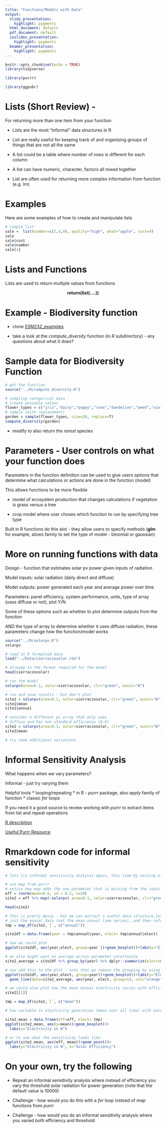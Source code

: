 ```yaml
---
title: "Functions/Models with Data"
output:
  slidy_presentation:
    highlight: pygments
  html_document: default
  pdf_document: default
  ioslides_presentation:
    highlight: pygments
  beamer_presentation:
    highlight: pygments
---
```


```r
knitr::opts_chunk$set(echo = TRUE)
library(tidyverse)

library(purrr)

library(ggpubr)

```


# Lists (Short Review) - 

For returning more than one item from your function

* Lists are the most “informal” data structures in R

* List are really useful for keeping track of and organizing groups of things that are not all the same

* A list could be a table where number of rows is different for each column

* A list can have numeric, character, factors all mixed together

*  List are often used for returning more complex information from function (e.g. lm)

# Examples 

Here are some examples of how to create and manipulate lists

```r
# simple list
sale =  list(number=c(2,4,9), quality="high", what="apple", cost=4)
sale
sale$cost
sale$number
sale[4]

```

# Lists and Functions

Lists are used to return multiple values from functions


<center>
**return(list(....))**
</center>

# Example - Biodiversity function

 * clone [ESM232_examples](https://github.com/naomitague/ESM232_Examples.git)
 
 * take a look at the *compute_diversity* function (in *R* subdirectory) - any questions about what it does?
 
# Sample data for Biodiversity Function
```r

# get the function
source("../R/compute_diversity.R")

# sampling categorical data
# create possible values
flower_types = c("iris","daisy","poppy","rose","dandelion","weed","violet")
# sample (with replacement)
garden = sample(flower_types, size=20, replace=T)
compute_diversity(garden)
```
 
 * modify to also return the *rarest* species
 
# Parameters - User controls on what your function does

Parameters in the function definition can be used to give users options that determine what calculations or actions are done in the function
(model)

This allows functions to be more flexible

*  model of ecosystem production that changes calculations if vegetation is grass versus a tree

* crop  model where user choses which function to run by specifying tree type



Built in R functions do this alot - they allow users to specify methods (**glm** for example, alows family to set the type of model - binomial or gaussian) 

# More on running functions with data

Design -  function that estimates solar pv power given inputs of radiation

Model inputs: solar radiation (daily direct and diffuse)

Model outputs: power generated each year and average power over time

Parameters: panel efficiency, system performance, units, type of array (uses diffuse or not), plot Y/N

Some of these options such as whether to plot determine outputs from the function

AND the type of array to determine whether it uses diffuse radiation, 
these parameters change how the function/model works

```r
source("../R/solarpv.R")
solarpv

# read in R formatted data
load("../Data/sierraczosolar.rda")

# already in the format required for the model
head(sierraczosolar)

# run the model
solarpv(area=0.1, solar=sierraczosolar, clr="green", eunit="W")

# run and save results - but don't plot
site1 = solarpv(area=0.1, solar=sierraczosolar, clr="green", eunit="W", g=FALSE)
site1$mean
site1$annual

# consider a different pv array that only uses 
# diffuse and has non standard efficiency (0.6)
site2 = solarpv(area=0.1, solar=sierraczosolar, clr="green", eunit="W", g=FALSE, eff=0.6, etype="direct")
site2$mean

# try some additional variations
```

# Informal Sensitivity Analysis

What happens when we vary parameters?

Informal - just try varying them

Helpful tools
  * looping/repeating
  * in R - *purrr* package, also *apply* family of function
  * classic *for* loops
  
If you need it a good source to review working with *purrr* to extract items from list and repeat operations

[R description](purr.tidyverse.org)

[Useful Purrr Resource](https://www.rebeccabarter.com/blog/2019-08-19_purrr/)

# Rmarkdown code for informal sensitivity
```r

# lets try informal sensitivity analysis again, this time by varying efficiency if we don't know efficiency exactly , lets try 20 samples

# use map from purrr
# notice how map adds the one parameter that is missing from the input list
eff = rnorm(mean=0.6, sd = 0.1, n=20)
site2 = eff %>% map(~solarpv( area=0.1, solar=sierraczosolar, clr="green", eunit="W", g=FALSE, etype="direct", eff=.x ))

head(site2)

# this is pretty messy - but we can extract a useful data structure,lets say we want 
# just the annual data (not the mean annual time series), and then reformat as a data frame with nice column names
tmp = map_df(site2,`[`, c("annual")) 

site2df = data.frame(year = tmp$annual$year, elect= tmp$annual$elect)

# now we could plot
ggplot(site2df, aes(year,elect, group=year ))+geom_boxplot()+labs(y="Electricity generated in W")

# we also might want an average across parameter uncertainty
site2_average = site2df %>% group_by(year) %>% dplyr::summarize(elect=mean(elect))

# now add this to the plot - note that we remove the grouping by using group=1
ggplot(site2df, aes(year,elect, group=year))+geom_boxplot()+labs(y="Electricity in W")+
  geom_line(data=site2_average, aes(year, elect, group=1), col="orange")

# we could also plot how the mean annual electricity varies with efficiency (eff from above)
site2[[1]]

tmp = map_df(site2,`[`, c("mean")) 

# how variable is electricity generation (mean over all time) with uncertainty in solar efficiency

site2_mean = data.frame(eff=eff, elect= tmp)
ggplot(site2_mean, aes(y=mean))+geom_boxplot()+
  labs(x="Electricity in W")

# or to see what the sensitivity looks like
ggplot(site2_mean, aes(eff, mean))+geom_point()+
  labs(y="Electricity in W", x="Solar Efficiency")

```


# On your own, try the following

* Repeat an informal sensitivity analysis where instead of efficiency you vary the threshold solar radiation for power generation (note that the default value is 10000)

* Challenge - how would you do this with a *for* loop instead of *map* functions from *purrr* 

* Challenge - how would you do an informal sensitivity analysis where you varied both efficiency and threshold 


